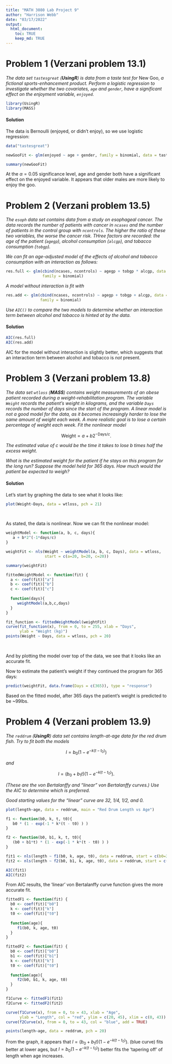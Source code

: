 ```yaml
---
title: "MATH 3080 Lab Project 9"
author: "Harrison Webb"
date: "03/17/2022"
output:
  html_document:
    toc: TRUE
    keep_md: TRUE
---
```


# Problem 1 (Verzani problem 13.1)

*The data set `tastesgreat` (**UsingR**) is data from a taste test for* New Goo,
*a fictional sports-enhancement product. Perform a logistic regression to
investigate whether the two covariates, `age` and `gender`, have a significant
effect on the enjoyment variable, `enjoyed`.*

```r
library(UsingR)
library(MASS)
```

#### Solution

The data is Bernoulli (enjoyed, or didn't enjoy), so we use logistic regression:
```r
data("tastesgreat")

newGooFit <- glm(enjoyed ~ age + gender, family = binomial, data = tastesgreat) #use binomial for logistic models

summary(newGooFit)
```
At the $\alpha = 0.05$ significance level, age and gender both have a significant effect on the enjoyed variable. It appears that older males are more likely to enjoy the goo.
</br>

# Problem 2 (Verzani problem 13.5)

*The `esoph` data set contains data from a study on esophageal cancer. The data
records the number of patients with cancer in `ncases` and the number of
patients in the control group with `ncontrols`. The higher the ratio of these
two variables, the worse the cancer risk. THree factors are recorded: the age of
the patient (`agegp`), alcohol consumption (`alcgp`), and tobacco consumption
(`tobgp`).*

*We can fit an age-adjusted model of the effects of alcohol and tobacco
consumption with an interaction as follows:*

```r
res.full <- glm(cbind(ncases, ncontrols) ~ agegp + tobgp * alcgp, data = esoph,
                family = binomial)
```

*A model without interaction is fit with*

```r
res.add <- glm(cbind(ncases, ncontrols) ~ agegp + tobgp + alcgp, data = esoph,
               family = binomial)
```

*Use `AIC()` to compare the two models to determine whether an interaction term
between alcohol and tobacco is hinted at by the data.*

#### Solution

```r
AIC(res.full)
AIC(res.add)
```
AIC for the model without interaction is slightly better, which suggests that an interaction term between alcohol and tobacco is *not* present.
</br>


# Problem 3 (Verzani problem 13.8)

*The data set `wtloss` (**MASS**) contains weight measurements of an obese
patient recorded during a weight-rehabilitation program. The variable `Weight`
records the patient's weight in kilograms, and the variable `Days` records the
number of days since the start of the program. A linear model is not a good
model for the data, as it becomes increasingly harder to lose the same amount of
weight each week. A more realistic goal is to lose a certain percentage of
weight each week. Fit the nonlinear model*

$$\text{Weight} = a + b 2^{-\text{Days}/c}.$$

*The estimated value of $c$ would be the time it takes to lose $b$ times half
the excess weight.*

*What is the estimated weight for the patient if he stays on this program for
the long run? Suppose the model held for 365 days. How much would the patient be
expected to weigh?*

#### Solution

Let's start by graphing the data to see what it looks like:
```r
plot(Weight~Days, data = wtloss, pch = 21)
```
</br>

As stated, the data is nonlinear. Now we can fit the nonlinear model:
```r
weightModel <- function(a, b, c, days){
   a + b*2^(-1*days/c)
}

weightFit <- nls(Weight ~ weightModel(a, b, c, Days), data = wtloss,
                 start = c(a=20, b=20, c=20))

summary(weightFit)
```

```r
fittedWeightModel <- function(fit) {
  a <- coef(fit)["a"]
  b <- coef(fit)["b"]
  c <- coef(fit)["c"]
  
  function(days){
     weightModel(a,b,c,days)
  }
}

fit_function <- fittedWeightModel(weightFit)
curve(fit_function(x), from = 0, to = 255, xlab = "Days",
      ylab = "Weight (kg)")
points(Weight ~ Days, data = wtloss, pch = 20)
```
</br>

And by plotting the model over top of the data, we see that it looks like an accurate fit.

Now to estimate the patient's weight if they continued the program for 365 days:
```r
predict(weightFit, data.frame(Days = c(365)), type = "response")
```
Based on the fitted model, after 365 days the patient's weight is predicted to be ~99lbs.
</br>

# Problem 4 (Verzani problem 13.9)

*The `reddrum` (**UsingR**) data set contains length-at-age data for the red
drum fish. Try to fit both the models*

$$l = b_0\left(1 - e^{-k(t - t_0)}\right)$$

*and*

$$l = (b_0 + b_1 t) \left(1 - e^{-k(t - t_0)}\right).$$

*(These are the von Bertalanffy and "linear" von Bertalanffy curves.) Use the
AIC to determine which is preferred.*

*Good starting values for the "linear" curve are 32, 1/4, 1/2, and 0.*

```r
plot(length~age, data = reddrum, main = "Red Drum Length vs Age")
```
```r
f1 <- function(b0, k, t, t0){
   b0 * (1 - exp(-1 * k*(t - t0) ) )
}

f2 <- function(b0, b1, k, t, t0){
   (b0 + b1*t) * (1 - exp(-1 * k*(t - t0) ) )
}

fit1 <- nls(length ~ f1(b0, k, age, t0), data = reddrum, start = c(b0=32, k=.25, t0=0))
fit2 <- nls(length ~ f2(b0, b1, k, age, t0), data = reddrum, start = c(b0=32, b1=30, k=.25, t0=0))

AIC(fit1)
AIC(fit2)
```
From AIC results, the 'linear' von Bertalanffy curve function gives the more accurate fit.

```r
fittedF1 <- function(fit) {
  b0 <- coef(fit)["b0"]
  k <- coef(fit)["k"]
  t0 <- coef(fit)["t0"]
  
  function(age){
     f1(b0, k, age, t0)
  }
}

fittedF2 <- function(fit) {
  b0 <- coef(fit)["b0"]
  b1 <- coef(fit)["b1"]
  k <- coef(fit)["k"]
  t0 <- coef(fit)["t0"]
  
  function(age){
     f2(b0, b1, k, age, t0)
  }
}

f1Curve <- fittedF1(fit1)
f2Curve <- fittedF2(fit2)

curve(f1Curve(x), from = 0, to = 43, xlab = "Age",
      ylab = "Length", col = "red", ylim = c(20, 45), xlim = c(0, 43))
curve(f2Curve(x), from = 0, to = 43, col = "blue", add = TRUE)

points(length~age, data = reddrum, pch = 20)
```

From the graph, it appears that $l = (b_0 + b_1 t) \left(1 - e^{-k(t - t_0)}\right).$ (blue curve) fits better at lower ages, but $l = b_0\left(1 - e^{-k(t - t_0)}\right)$ better fits the 'tapering off' of length when age increases.